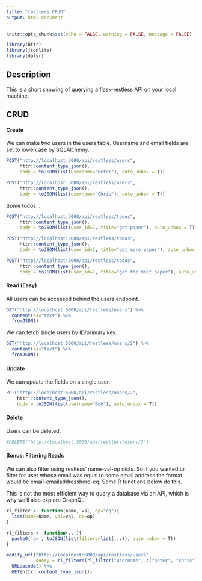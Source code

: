 ```yaml
---
title: "restless CRUD"
output: html_document
---
```


```r
knitr::opts_chunk$set(echo = FALSE, warning = FALSE, message = FALSE)
```

```r
library(httr)
library(jsonlite)
library(dplyr)
```

## Description

This is a short showing of querying a flask-restless API on your local machine.

## CRUD

#### Create

We can make two users in the users table. Username and email fields are set to lowercase by SQLAlchemy.

```r
POST("http://localhost:5000/api/restless/users",
     httr::content_type_json(),
     body = toJSON(list(username="Peter"), auto_unbox = T))

POST("http://localhost:5000/api/restless/users",
     httr::content_type_json(),
     body = toJSON(list(username="Chris"), auto_unbox = T))
```

Some todos ...

```r

POST("http://localhost:5000/api/restless/todos",
     httr::content_type_json(),
     body = toJSON(list(user_id=1, title="get paper"), auto_unbox = T))

POST("http://localhost:5000/api/restless/todos",
     httr::content_type_json(),
     body = toJSON(list(user_id=1, title="get more paper"), auto_unbox = T))

POST("http://localhost:5000/api/restless/todos",
     httr::content_type_json(),
     body = toJSON(list(user_id=1, title="get the most paper"), auto_unbox = T))

```


#### Read (Easy)

All users can be accessed behind the users endpoint.

```r
GET("http://localhost:5000/api/restless/users") %>%
  content(as="text") %>%
  fromJSON()
```

We can fetch single users by ID/primary key.

```r
GET("http://localhost:5000/api/restless/users/2") %>%
  content(as="text") %>%
  fromJSON()
```

#### Update

We can update the fields on a single user.

```r
PUT("http://localhost:5000/api/restless/users/2",
    httr::content_type_json(),
    body = toJSON(list(username="Bob"), auto_unbox = T))
```

#### Delete

Users can be deleted.

```r
#DELETE("http://localhost:5000/api/restless/users/2")
```

#### Bonus: Filtering Reads

We can also filter using restless' name-val-op dicts. So if you wanted to filter for user whose email was equal to some email address the format would be email-emailaddresshere-eq. Some R functions below do this.

This is not the most efficient way to query a database via an API, which is why we'll also explore GraphQL.

```r
rl_filter <- function(name, val, op="eq"){
  list(name=name, val=val, op=op)
}

rl_filters <- function(...){
  paste0('q=', toJSON(list(filters=list(...)), auto_unbox = T))
}
```


```r
modify_url("http://localhost:5000/api/restless/users",
           query = rl_filters(rl_filter("username", c("peter", "chris"), "in"))) %>%
  URLdecode() %>%
  GET(httr::content_type_json())
```

